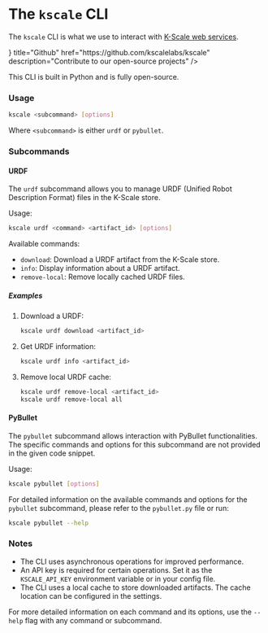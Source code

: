 
# The `kscale` CLI

The `kscale` CLI is what we use to interact with [K-Scale web services](https://kscale.store/).

<Cards>
  <Cards.Card
    icon={<FaGithub />}
    title="Github"
    href="https://github.com/kscalelabs/kscale"
    description="Contribute to our open-source projects"
  />
</Cards>

This CLI is built in Python and is fully open-source.

### Usage

```bash
kscale <subcommand> [options]
```

Where `<subcommand>` is either `urdf` or `pybullet`.

### Subcommands

#### URDF

The `urdf` subcommand allows you to manage URDF (Unified Robot Description Format) files in the K-Scale store.

Usage:

```bash
kscale urdf <command> <artifact_id> [options]
```

Available commands:

- `download`: Download a URDF artifact from the K-Scale store.
- `info`: Display information about a URDF artifact.
- `remove-local`: Remove locally cached URDF files.

##### Examples

1. Download a URDF:
   ```bash
   kscale urdf download <artifact_id>
   ```

2. Get URDF information:
   ```bash
   kscale urdf info <artifact_id>
   ```

4. Remove local URDF cache:
   ```bash
   kscale urdf remove-local <artifact_id>
   kscale urdf remove-local all
   ```

#### PyBullet

The `pybullet` subcommand allows interaction with PyBullet functionalities. The specific commands and options for this subcommand are not provided in the given code snippet.

Usage:

```bash
kscale pybullet [options]
```

For detailed information on the available commands and options for the `pybullet` subcommand, please refer to the `pybullet.py` file or run:

```bash
kscale pybullet --help
```

### Notes

- The CLI uses asynchronous operations for improved performance.
- An API key is required for certain operations. Set it as the `KSCALE_API_KEY` environment variable or in your config file.
- The CLI uses a local cache to store downloaded artifacts. The cache location can be configured in the settings.

For more detailed information on each command and its options, use the `--help` flag with any command or subcommand.
